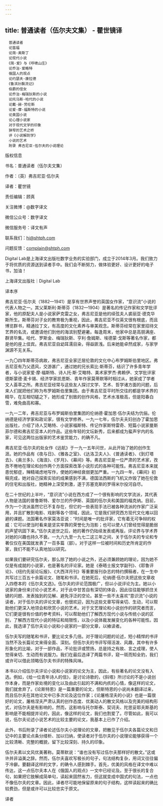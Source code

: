 ```yaml
---
---
---
```

title: 普通读者（伍尔夫文集） - 瞿世镜译
---


```
　普通读者
　论笛福
　论简·奥斯丁
　论现代小说
　《简·爱》与《呼啸山庄》
　论乔治·爱略特
　俄国人的观点
　论约瑟夫·康拉德
　《鲁滨孙飘流记》
　伯爵的侄女
　论乔治·梅瑞狄斯的小说
　论托马斯·哈代的小说
　论戴·赫·劳伦斯
　论爱·摩·福斯特的小说
　论美国小说
　论心理小说家
　对于现代文学的印象
　狭窄的艺术之桥
　评《小说解剖学》
　小说的艺术
　附录 弗吉尼亚·伍尔夫的小说理论
```




版权信息


书名：普通读者（伍尔夫文集）

作者：〔英〕弗吉尼亚·伍尔夫

译者：瞿世镜

责任编辑：顾真

关注微博：@数字译文

微信公众号：数字译文

微信服务号：译文有声

联系我们：hi@shtph.com

问题反馈：complain@shtph.com





Digital Lab是上海译文出版社数字业务的实验部门，成立于2014年3月。我们致力于将优质的资源送到读者手中。我们会不断努力，做体验更好、设计更好的电子书，加油！





上海译文出版社｜Digital Lab





译本序


弗吉尼亚·伍尔夫（1882—1941）是享有世界声誉的英国女作家，“意识流”小说的代表人物之一。其父莱斯利·斯蒂芬（1832—1904）是著名的传记作家和文学批评家，他的原配夫人是小说家萨克雷之女，弗吉尼亚是他的续弦夫人裘丽亚·德克华斯所生。斯蒂芬对子女的教育极为重视，因此，弗吉尼亚不仅英文很有根底，而且博览群书，精通拉丁文，有高度的文化素养与审美观念。斯蒂芬经常在家里招待文艺界的名流，或邀请他们到他的海滨别墅避暑。每逢周末，他家中总是高朋满座、群贤毕集。哈代、罗斯金、梅瑞狄斯、亨利·詹姆斯、埃德蒙·戈斯等著名作家，都是他的座上佳宾。弗吉尼亚自幼耳濡目染，得益匪浅。后来她能卓然成家，与家学渊源不无关系。

一九〇四年斯蒂芬病故，弗吉尼亚全家迁居伦敦的文化中心布罗姆斯伯里地区。弗吉尼亚有乃父遗风，交游甚广，通过她的兄长索比·斯蒂芬，结识了许多青年学者，与小说家爱·摩·福斯特、诗人托·斯·艾略特、美术家罗杰·弗赖伊、文学批评家德斯蒙德·麦卡锡、经济学家凯恩斯、青年作家莫蒂默等时相过从，她家成了学者文人荟萃之所。弗吉尼亚经常与这些友人探讨文学、艺术、哲学诸方面的问题，后来人们就把他们称为布罗姆斯伯里集团。由于弗吉尼亚平时所交往的都是学术界的精华，在互相切磋之下，她形成了别致的创作风格，艺术水准极高，但是阳春白雪，难免曲高和寡。

一九一二年，弗吉尼亚与布罗姆斯伯里集团的伦纳德·霍加思·伍尔夫结为伉俪。伦纳德是经济学家和政论家，很有文学修养。一九一七年，伍尔夫夫妇创办了霍加思出版社，介绍了诗人艾略特、小说家福斯特、传记作家斯特雷奇、短篇小说家曼斯菲尔德和弗吉尼亚本人的作品。这些年轻的文坛新秀，后来都成为蜚声宇内的名家，可见这两位出版家的艺术鉴赏能力，的确不凡。

弗吉尼亚·伍尔夫的处女作《远航》于一九一五年问世，从此开始了她的创作生涯。她的作品有《夜与日》、《雅各之室》、《达洛卫夫人》、《普通读者》、《到灯塔去》、《奥兰多》、《海浪》、《岁月》、《幕间》等。弗吉尼亚是一位严肃的艺术家，孜孜不倦地在理论和创作两个方面探索改革小说形式的各种可能性。弗吉尼亚本来就患忧郁症，殚精竭虑地写作，使她的神经衰弱更加严重。一九四一年，《幕间》初稿完成，她对自己探索实验的成果感到不满，德国法西斯的飞机又炸毁了她在伦敦的住宅和出版社，她精神上深受刺激，遂于苏塞克斯的罗得米尔投河自尽。

在二十世纪的上半叶，“意识流”小说在西方成了一个很有影响的文学流派，其代表人物是法国的普鲁斯特、爱尔兰的乔伊斯、英国的伍尔夫和美国的福克纳。目前，作为一个流派虽然它已不复存在，但它的一些表现手法已被各种流派的作家广泛采用，并且扩散到电影、戏剧等各个领域，因此，它是我们研究西方现代文化难以回避的课题。法国著名作家莫洛亚说：“时间是唯一的批评家，它有着无可争辩的权威：它可以使当时看来是坚实牢靠的荣誉化为泡影；也可以使人们曾经觉得是脆弱的声望巩固下来。”伍尔夫逝世之后，她的著作仍陆续发表或再版，评论界与学术界对她的兴趣也持久不衰。一九六九至一九七二这三年之间，关于伍尔夫的专论和专著仅仅在美国就发表了一百多篇（部）。对于这样一位被时间和历史所肯定的作家，我们不能不认真地加以研究。

如果我们要研究伍尔夫，那么除了她的小说之外，还必须兼顾她的理论，因为她不仅是有成就的小说家，也是著名的评论家。她是《泰晤士报文学副刊》、《耶鲁评论》、《纽约先驱论坛报》、《大西洋月刊》等重要报刊杂志的特约撰稿者，在一生中共写过三百五十余篇论文、随笔和书评。在她死后，伦纳德·伍尔夫把这些文章收入四卷本的《伍尔夫文选》。伍尔夫的评论范围极广，但以小说评论为主。她以小说家的身份来讨论小说艺术，对于此中甘苦自有深切的体会，因此往往能够抓住关键的问题、发表独到的见解、避免浮泛的空论。甚至一些不太喜欢“意识流”小说的读者，对于伍尔夫的评论文章，也很欢迎，因为这些文章写得亲切、生动，可以帮助他们更深入地领会和欣赏小说的艺术。对于文艺理论和小说创作的研究者而言，它们更是很有价值的参考资料，可以帮助他们了解西方现代小说与传统小说的区别，了解西方现代小说的特征和局限性，以及小说体裁发展变化的各种可能性。因此，我选译了伍尔夫论小说和小说家的一部分文章，以飨读者。

伍尔夫写的随笔和书评，要比论文多几倍。对于理论问题的论述，短小精悍的书评当然不及长篇论文来得全面、深刻。但伍尔夫的书评写得活泼、风趣，其中有许多形象化的比喻，对于一部作品，不论批评或赞扬，总是持之有故、言之成理，使人觉得亲切、生动而有说服力。我们在最后选译了两篇书评，窥一斑而知全豹，我们或许可以借此领略伍尔夫书评的特殊风味。

本书以介绍伍尔夫评论小说和小说家的论文为主，因此，有些著名的论文没有入选。例如，《给一位青年诗人的信》，是讨论诗歌的，《斜塔》所讨论的不是小说创作本身，而是作家处境的变化以及由此引起的不满和内疚的心情，像这样的论文，我们就舍弃了。《论斯特恩》是一篇重要的论文，但斯特恩的小说尚未翻译过来，而且伍尔夫在其他论文中已多次论及这位作家；《论屠格涅夫的小说》也是一篇很好的论文，屠格涅夫严肃认真的创作态度、优美动人的散文风格以及完美的结构形式，对伍尔夫是有影响的，然而，这影响与托尔斯泰、契诃夫、陀思妥耶夫斯基的影响是不能相提并论的，因此，像这样的论文，我们也割爱了。尽管如此，我可以说，伍尔夫论述小说艺术的比较主要的论文，我基本上已作了介绍。

此外，书后附录了译者论述伍尔夫小说理论的文章，把散见于伍尔夫各篇论文和日记中的主要论点条分缕析、加以归纳，使读者对于伍尔夫的小说理论能够获得一个比较清晰、完整的概貌，留下比较深刻、持久的印象。

伍尔夫素以文风优美著称。莫蒂默说：“谁也没有写过伍尔夫那样好的散文。”这或许并非溢美之辞。然而，伍尔夫喜欢写极长的句子，句法结构复杂，用词又往往偏于冷僻。要翻译这样的文字，的确令人感到棘手。首先，优美的风格在译文中难以传达，这一点伍尔夫本人在《俄国人的观点》一文中已经论及。至于很长的复合句，如果把它肢解成简单句，读起来固然省力，但这就变成中国式的句法，一点也不像伍尔夫的文章。因此，译者尽可能地保留原来的句子结构，这样读起来的确比较费劲，但是或许可以比较忠实于原文。

译者